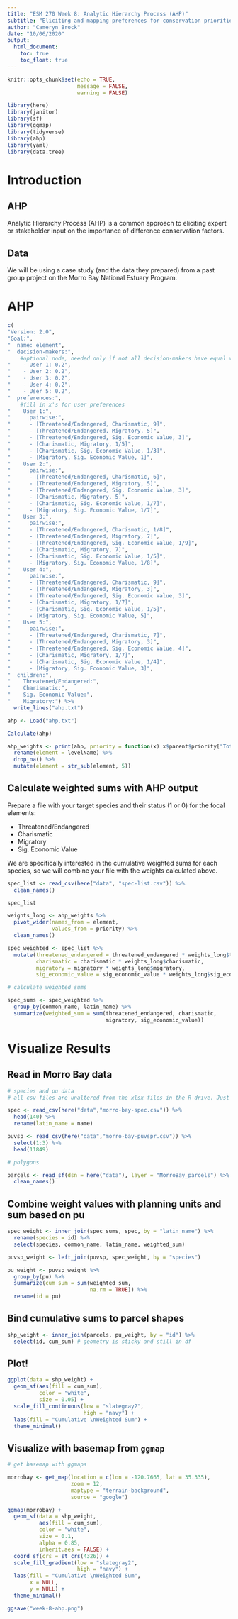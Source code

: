```yaml
---
title: "ESM 270 Week 8: Analytic Hierarchy Process (AHP)"
subtitle: "Eliciting and mapping preferences for conservation priorities" 
author: "Cameryn Brock"
date: "10/06/2020"
output: 
  html_document:
    toc: true
    toc_float: true
---
```


```r
knitr::opts_chunk$set(echo = TRUE,
                      message = FALSE,
                      warning = FALSE)
```

```r
library(here)
library(janitor)
library(sf)
library(ggmap)
library(tidyverse)
library(ahp)
library(yaml)
library(data.tree)
```

# Introduction

## AHP

Analytic Hierarchy Process (AHP) is a common approach to eliciting expert or stakeholder input on the importance of difference conservation factors.

## Data

We will be using a case study (and the data they prepared) from a past group project on the Morro Bay National Estuary Program.

# AHP

```r
c(
"Version: 2.0",
"Goal:",
"  name: element",
"  decision-makers:",
    #optional node, needed only if not all decision-makers have equal voting power
"    - User 1: 0.2",
"    - User 2: 0.2",
"    - User 3: 0.2",
"    - User 4: 0.2",
"    - User 5: 0.2",
"  preferences:",
    #fill in x's for user preferences
"    User 1:",
"      pairwise:",
"      - [Threatened/Endangered, Charismatic, 9]",
"      - [Threatened/Endangered, Migratory, 5]",
"      - [Threatened/Endangered, Sig. Economic Value, 3]",
"      - [Charismatic, Migratory, 1/5]",
"      - [Charismatic, Sig. Economic Value, 1/3]",
"      - [Migratory, Sig. Economic Value, 1]",
"    User 2:",
"      pairwise:",
"      - [Threatened/Endangered, Charismatic, 6]",
"      - [Threatened/Endangered, Migratory, 5]",
"      - [Threatened/Endangered, Sig. Economic Value, 3]",
"      - [Charismatic, Migratory, 5]",
"      - [Charismatic, Sig. Economic Value, 1/7]",
"      - [Migratory, Sig. Economic Value, 1/7]",
"    User 3:",
"      pairwise:",
"      - [Threatened/Endangered, Charismatic, 1/8]",
"      - [Threatened/Endangered, Migratory, 7]",
"      - [Threatened/Endangered, Sig. Economic Value, 1/9]",
"      - [Charismatic, Migratory, 7]",
"      - [Charismatic, Sig. Economic Value, 1/5]",
"      - [Migratory, Sig. Economic Value, 1/8]",
"    User 4:",
"      pairwise:",
"      - [Threatened/Endangered, Charismatic, 9]",
"      - [Threatened/Endangered, Migratory, 3]",
"      - [Threatened/Endangered, Sig. Economic Value, 3]",
"      - [Charismatic, Migratory, 1/7]",
"      - [Charismatic, Sig. Economic Value, 1/5]",
"      - [Migratory, Sig. Economic Value, 5]",
"    User 5:",
"      pairwise:",
"      - [Threatened/Endangered, Charismatic, 7]",
"      - [Threatened/Endangered, Migratory, 3]",
"      - [Threatened/Endangered, Sig. Economic Value, 4]",
"      - [Charismatic, Migratory, 1/7]",
"      - [Charismatic, Sig. Economic Value, 1/4]",
"      - [Migratory, Sig. Economic Value, 3]",
"  children:",
"    Threatened/Endangered:",
"    Charismatic:",
"    Sig. Economic Value:",
"    Migratory:") %>% 
  write_lines("ahp.txt")

ahp <- Load("ahp.txt") 

Calculate(ahp)

ahp_weights <- print(ahp, priority = function(x) x$parent$priority["Total", x$name]) %>% 
  rename(element = levelName) %>% 
  drop_na() %>% 
  mutate(element = str_sub(element, 5))
```

## Calculate weighted sums with AHP output

Prepare a file with your target species and their status (1 or 0) for the focal elements: 

* Threatened/Endangered
* Charismatic
* Migratory
* Sig. Economic Value

We are specifically interested in the cumulative weighted sums for each species, so we will combine your file with the weights calculated above.  

```r
spec_list <- read_csv(here("data", "spec-list.csv")) %>% 
  clean_names()

spec_list

weights_long <- ahp_weights %>% 
  pivot_wider(names_from = element,
              values_from = priority) %>% 
  clean_names()

spec_weighted <- spec_list %>% 
  mutate(threatened_endangered = threatened_endangered * weights_long$threatened_endangered,
         charismatic = charismatic * weights_long$charismatic,
         migratory = migratory * weights_long$migratory,
         sig_economic_value = sig_economic_value * weights_long$sig_economic_value)

# calculate weighted sums

spec_sums <- spec_weighted %>% 
  group_by(common_name, latin_name) %>% 
  summarize(weighted_sum = sum(threatened_endangered, charismatic, 
                               migratory, sig_economic_value))
```

# Visualize Results

## Read in Morro Bay data

```r
# species and pu data
# all csv files are unaltered from the xlsx files in the R drive. Just saved as csvs.

spec <- read_csv(here("data","morro-bay-spec.csv")) %>% 
  head(140) %>% 
  rename(latin_name = name)

puvsp <- read_csv(here("data","morro-bay-puvspr.csv")) %>% 
  select(1:3) %>% 
  head(11849)

# polygons

parcels <- read_sf(dsn = here("data"), layer = "MorroBay_parcels") %>% 
  clean_names()
```

## Combine weight values with planning units and sum based on pu 

```r
spec_weight <- inner_join(spec_sums, spec, by = "latin_name") %>% 
  rename(species = id) %>% 
  select(species, common_name, latin_name, weighted_sum)

puvsp_weight <- left_join(puvsp, spec_weight, by = "species") 

pu_weight <- puvsp_weight %>% 
  group_by(pu) %>% 
  summarize(cum_sum = sum(weighted_sum,
                          na.rm = TRUE)) %>% 
  rename(id = pu)
```

## Bind cumulative sums to parcel shapes

```r
shp_weight <- inner_join(parcels, pu_weight, by = "id") %>% 
  select(id, cum_sum) # geometry is sticky and still in df
```

## Plot!

```r
ggplot(data = shp_weight) + 
  geom_sf(aes(fill = cum_sum),
          color = "white",
          size = 0.05) +
  scale_fill_continuous(low = "slategray2",
                        high = "navy") +
  labs(fill = "Cumulative \nWeighted Sum") +
  theme_minimal()
```

## Visualize with basemap from `ggmap`

```r
# get basemap with ggmaps

morrobay <- get_map(location = c(lon = -120.7665, lat = 35.335),
                    zoom = 12,
                    maptype = "terrain-background", 
                    source = "google")

ggmap(morrobay) +
  geom_sf(data = shp_weight,
          aes(fill = cum_sum),
          color = "white",
          size = 0.1,
          alpha = 0.85,
          inherit.aes = FALSE) + 
  coord_sf(crs = st_crs(4326)) + 
  scale_fill_gradient(low = "slategray2",
                      high = "navy") +
  labs(fill = "Cumulative \nWeighted Sum",
       x = NULL,
       y = NULL) +
  theme_minimal() 

ggsave("week-8-ahp.png")
```


